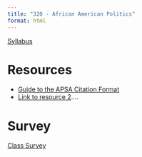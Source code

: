 ```yaml
---
title: "320 - African American Politics"
format: html
---
```


[Syllabus](AAS_POL 320 - Syllabus - Spring 2022.docx)

# Resources

- [Guide to the APSA Citation Format](https://static1.squarespace.com/static/6175920475097a732cd0ae90/t/6644eab7fe72bb2d5b644b3b/1715792567078/APSA+Style+Guide.pdf)
- [Link to resource 2]()....

# Survey

[Class Survey](https://docs.google.com/forms/d/e/1FAIpQLScP3766W9xhidr5f8I_WfGB64aZ5uXeIErItu-tzH11rMiCZQ/viewform?usp=header)
